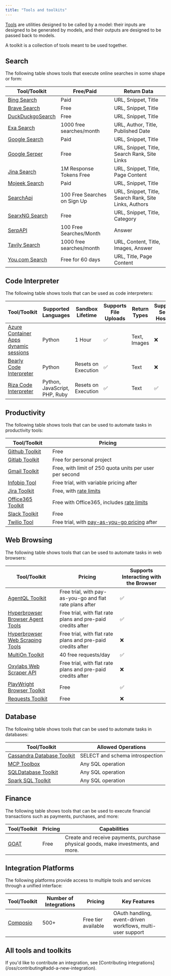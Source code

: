 ```yaml
---
title: "Tools and toolkits"
---
```


[Tools](/oss/langchain/tools) are utilities designed to be called by a model: their inputs are designed to be generated by models, and their outputs are designed to be passed back to models.

A toolkit is a collection of tools meant to be used together.

## Search

The following table shows tools that execute online searches in some shape or form:

| Tool/Toolkit | Free/Paid | Return Data |
|-------------|-----------|-------------|
| [Bing Search](/oss/integrations/tools/bing_search) | Paid | URL, Snippet, Title |
| [Brave Search](/oss/integrations/tools/brave_search) | Free | URL, Snippet, Title |
| [DuckDuckgoSearch](/oss/integrations/tools/ddg) | Free | URL, Snippet, Title |
| [Exa Search](/oss/integrations/tools/exa_search) | 1000 free searches/month | URL, Author, Title, Published Date |
| [Google Search](/oss/integrations/tools/google_search) | Paid | URL, Snippet, Title |
| [Google Serper](/oss/integrations/tools/google_serper) | Free | URL, Snippet, Title, Search Rank, Site Links |
| [Jina Search](/oss/integrations/tools/jina_search) | 1M Response Tokens Free | URL, Snippet, Title, Page Content |
| [Mojeek Search](/oss/integrations/tools/mojeek_search) | Paid | URL, Snippet, Title |
| [SearchApi](/oss/integrations/tools/searchapi) | 100 Free Searches on Sign Up | URL, Snippet, Title, Search Rank, Site Links, Authors |
| [SearxNG Search](/oss/integrations/tools/searx_search) | Free | URL, Snippet, Title, Category |
| [SerpAPI](/oss/integrations/tools/serpapi) | 100 Free Searches/Month | Answer |
| [Tavily Search](/oss/integrations/tools/tavily_search) | 1000 free searches/month | URL, Content, Title, Images, Answer |
| [You.com Search](/oss/integrations/tools/you) | Free for 60 days | URL, Title, Page Content |

## Code Interpreter

The following table shows tools that can be used as code interpreters:

| Tool/Toolkit | Supported Languages | Sandbox Lifetime | Supports File Uploads | Return Types | Supports Self-Hosting |
|-------------|-------------------|-----------------|---------------------|--------------|-------------------|
| [Azure Container Apps dynamic sessions](/oss/integrations/tools/azure_dynamic_sessions) | Python | 1 Hour | ✅ | Text, Images | ❌ |
| [Bearly Code Interpreter](/oss/integrations/tools/bearly) | Python | Resets on Execution | ✅ | Text | ❌ |
| [Riza Code Interpreter](/oss/integrations/tools/riza) | Python, JavaScript, PHP, Ruby | Resets on Execution | ✅ | Text | ✅ |

## Productivity

The following table shows tools that can be used to automate tasks in productivity tools:

| Tool/Toolkit | Pricing |
|-------------|---------|
| [Github Toolkit](/oss/integrations/tools/github) | Free |
| [Gitlab Toolkit](/oss/integrations/tools/gitlab) | Free for personal project |
| [Gmail Toolkit](/oss/integrations/tools/gmail) | Free, with limit of 250 quota units per user per second |
| [Infobip Tool](/oss/integrations/tools/infobip) | Free trial, with variable pricing after |
| [Jira Toolkit](/oss/integrations/tools/jira) | Free, with [rate limits](https://developer.atlassian.com/cloud/jira/platform/rate-limiting/) |
| [Office365 Toolkit](/oss/integrations/tools/office365) | Free with Office365, includes [rate limits](https://learn.microsoft.com/en-us/graph/throttling-limits) |
| [Slack Toolkit](/oss/integrations/tools/slack) | Free |
| [Twilio Tool](/oss/integrations/tools/twilio) | Free trial, with [pay-as-you-go pricing](https://www.twilio.com/en-us/pricing) after |

## Web Browsing

The following table shows tools that can be used to automate tasks in web browsers:

| Tool/Toolkit | Pricing | Supports Interacting with the Browser |
|-------------|---------|---------------------------------------|
| [AgentQL Toolkit](/oss/integrations/tools/agentql) | Free trial, with pay-as-you-go and flat rate plans after | ✅ |
| [Hyperbrowser Browser Agent Tools](/oss/integrations/tools/hyperbrowser_browser_agent_tools) | Free trial, with flat rate plans and pre-paid credits after | ✅ |
| [Hyperbrowser Web Scraping Tools](/oss/integrations/tools/hyperbrowser_web_scraping_tools) | Free trial, with flat rate plans and pre-paid credits after | ❌ |
| [MultiOn Toolkit](/oss/integrations/tools/multion) | 40 free requests/day | ✅ |
| [Oxylabs Web Scraper API](/oss/integrations/tools/oxylabs) | Free trial, with flat rate plans and pre-paid credits after | ❌ |
| [PlayWright Browser Toolkit](/oss/integrations/tools/playwright) | Free | ✅ |
| [Requests Toolkit](/oss/integrations/tools/requests) | Free | ❌ |

## Database

The following table shows tools that can be used to automate tasks in databases:

| Tool/Toolkit | Allowed Operations |
|-------------|-------------------|
| [Cassandra Database Toolkit](/oss/integrations/tools/cassandra_database) | SELECT and schema introspection |
| [MCP Toolbox](/oss/integrations/tools/toolbox) | Any SQL operation |
| [SQLDatabase Toolkit](/oss/integrations/tools/sql_database) | Any SQL operation |
| [Spark SQL Toolkit](/oss/integrations/tools/spark_sql) | Any SQL operation |

## Finance

The following table shows tools that can be used to execute financial transactions such as payments, purchases, and more:

| Tool/Toolkit | Pricing | Capabilities |
|-------------|---------|--------------|
| [GOAT](/oss/integrations/tools/goat) | Free | Create and receive payments, purchase physical goods, make investments, and more. |

## Integration Platforms

The following platforms provide access to multiple tools and services through a unified interface:

| Tool/Toolkit | Number of Integrations | Pricing | Key Features |
|-------------|----------------------|---------|--------------|
| [Composio](/oss/integrations/tools/composio) | 500+ | Free tier available | OAuth handling, event-driven workflows, multi-user support |

## All tools and toolkits

<Columns cols={3}>
<Card title="ADS4GPTs" icon="link" href="/oss/integrations/tools/ads4gpts" arrow="true" cta="View guide" />
<Card title="AgentQL" icon="link" href="/oss/integrations/tools/agentql" arrow="true" cta="View guide" />
<Card title="AINetwork Toolkit" icon="link" href="/oss/integrations/tools/ainetwork" arrow="true" cta="View guide" />
<Card title="Alpha Vantage" icon="link" href="/oss/integrations/tools/alpha_vantage" arrow="true" cta="View guide" />
<Card title="Amadeus Toolkit" icon="link" href="/oss/integrations/tools/amadeus" arrow="true" cta="View guide" />
<Card title="Anchor Browser" icon="link" href="/oss/integrations/tools/anchor_browser" arrow="true" cta="View guide" />
<Card title="Apify Actor" icon="link" href="/oss/integrations/tools/apify_actors" arrow="true" cta="View guide" />
<Card title="ArXiv" icon="link" href="/oss/integrations/tools/arxiv" arrow="true" cta="View guide" />
<Card title="AskNews" icon="link" href="/oss/integrations/tools/asknews" arrow="true" cta="View guide" />
<Card title="AWS Lambda" icon="link" href="/oss/integrations/tools/awslambda" arrow="true" cta="View guide" />
<Card title="Azure AI Services Toolkit" icon="link" href="/oss/integrations/tools/azure_ai_services" arrow="true" cta="View guide" />
<Card title="Azure Cognitive Services Toolkit" icon="link" href="/oss/integrations/tools/azure_cognitive_services" arrow="true" cta="View guide" />
<Card title="Azure Container Apps Dynamic Sessions" icon="link" href="/oss/integrations/tools/azure_dynamic_sessions" arrow="true" cta="View guide" />
<Card title="Shell (bash)" icon="link" href="/oss/integrations/tools/bash" arrow="true" cta="View guide" />
<Card title="Bearly Code Interpreter" icon="link" href="/oss/integrations/tools/bearly" arrow="true" cta="View guide" />
<Card title="Bing Search" icon="link" href="/oss/integrations/tools/bing_search" arrow="true" cta="View guide" />
<Card title="Bodo DataFrames" icon="link" href="/oss/integrations/tools/bodo" arrow="true" cta="View guide" />
<Card title="Brave Search" icon="link" href="/oss/integrations/tools/brave_search" arrow="true" cta="View guide" />
<Card title="BrightData Web Scraper API" icon="link" href="/oss/integrations/tools/brightdata-webscraperapi" arrow="true" cta="View guide" />
<Card title="BrightData SERP" icon="link" href="/oss/integrations/tools/brightdata_serp" arrow="true" cta="View guide" />
<Card title="BrightData Unlocker" icon="link" href="/oss/integrations/tools/brightdata_unlocker" arrow="true" cta="View guide" />
<Card title="Cassandra Database Toolkit" icon="link" href="/oss/integrations/tools/cassandra_database" arrow="true" cta="View guide" />
<Card title="CDP" icon="link" href="/oss/integrations/tools/cdp_agentkit" arrow="true" cta="View guide" />
<Card title="ChatGPT Plugins" icon="link" href="/oss/integrations/tools/chatgpt_plugins" arrow="true" cta="View guide" />
<Card title="ClickUp Toolkit" icon="link" href="/oss/integrations/tools/clickup" arrow="true" cta="View guide" />
<Card title="Cogniswitch Toolkit" icon="link" href="/oss/integrations/tools/cogniswitch" arrow="true" cta="View guide" />
<Card title="Compass DeFi Toolkit" icon="link" href="/oss/integrations/tools/compass" arrow="true" cta="View guide" />
<Card title="Composio" icon="link" href="/oss/integrations/tools/composio" arrow="true" cta="View guide" />
<Card title="Connery Toolkit" icon="link" href="/oss/integrations/tools/connery" arrow="true" cta="View guide" />
<Card title="Dall-E Image Generator" icon="link" href="/oss/integrations/tools/dalle_image_generator" arrow="true" cta="View guide" />
<Card title="Dappier" icon="link" href="/oss/integrations/tools/dappier" arrow="true" cta="View guide" />
<Card title="Databricks Unity Catalog" icon="link" href="/oss/integrations/tools/databricks" arrow="true" cta="View guide" />
<Card title="DataForSEO" icon="link" href="/oss/integrations/tools/dataforseo" arrow="true" cta="View guide" />
<Card title="Dataherald" icon="link" href="/oss/integrations/tools/dataherald" arrow="true" cta="View guide" />
<Card title="DuckDuckGo Search" icon="link" href="/oss/integrations/tools/ddg" arrow="true" cta="View guide" />
<Card title="Discord" icon="link" href="/oss/integrations/tools/discord" arrow="true" cta="View guide" />
<Card title="E2B Data Analysis" icon="link" href="/oss/integrations/tools/e2b_data_analysis" arrow="true" cta="View guide" />
<Card title="Eden AI" icon="link" href="/oss/integrations/tools/edenai_tools" arrow="true" cta="View guide" />
<Card title="ElevenLabs Text2Speech" icon="link" href="/oss/integrations/tools/eleven_labs_tts" arrow="true" cta="View guide" />
<Card title="Exa Search" icon="link" href="/oss/integrations/tools/exa_search" arrow="true" cta="View guide" />
<Card title="File System" icon="link" href="/oss/integrations/tools/filesystem" arrow="true" cta="View guide" />
<Card title="Financial Datasets Toolkit" icon="link" href="/oss/integrations/tools/financial_datasets" arrow="true" cta="View guide" />
<Card title="FMP Data" icon="link" href="/oss/integrations/tools/fmp-data" arrow="true" cta="View guide" />
<Card title="Github Toolkit" icon="link" href="/oss/integrations/tools/github" arrow="true" cta="View guide" />
<Card title="Gitlab Toolkit" icon="link" href="/oss/integrations/tools/gitlab" arrow="true" cta="View guide" />
<Card title="Gmail Toolkit" icon="link" href="/oss/integrations/tools/gmail" arrow="true" cta="View guide" />
<Card title="GOAT" icon="link" href="/oss/integrations/tools/goat" arrow="true" cta="View guide" />
<Card title="Golden Query" icon="link" href="/oss/integrations/tools/golden_query" arrow="true" cta="View guide" />
<Card title="Google Books" icon="link" href="/oss/integrations/tools/google_books" arrow="true" cta="View guide" />
<Card title="Google Calendar Toolkit" icon="link" href="/oss/integrations/tools/google_calendar" arrow="true" cta="View guide" />
<Card title="Google Cloud Text-to-Speech" icon="link" href="/oss/integrations/tools/google_cloud_texttospeech" arrow="true" cta="View guide" />
<Card title="Google Drive" icon="link" href="/oss/integrations/tools/google_drive" arrow="true" cta="View guide" />
<Card title="Google Finance" icon="link" href="/oss/integrations/tools/google_finance" arrow="true" cta="View guide" />
<Card title="Google Imagen" icon="link" href="/oss/integrations/tools/google_imagen" arrow="true" cta="View guide" />
<Card title="Google Jobs" icon="link" href="/oss/integrations/tools/google_jobs" arrow="true" cta="View guide" />
<Card title="Google Lens" icon="link" href="/oss/integrations/tools/google_lens" arrow="true" cta="View guide" />
<Card title="Google Places" icon="link" href="/oss/integrations/tools/google_places" arrow="true" cta="View guide" />
<Card title="Google Scholar" icon="link" href="/oss/integrations/tools/google_scholar" arrow="true" cta="View guide" />
<Card title="Google Search" icon="link" href="/oss/integrations/tools/google_search" arrow="true" cta="View guide" />
<Card title="Google Serper" icon="link" href="/oss/integrations/tools/google_serper" arrow="true" cta="View guide" />
<Card title="Google Trends" icon="link" href="/oss/integrations/tools/google_trends" arrow="true" cta="View guide" />
<Card title="Gradio" icon="link" href="/oss/integrations/tools/gradio_tools" arrow="true" cta="View guide" />
<Card title="GraphQL" icon="link" href="/oss/integrations/tools/graphql" arrow="true" cta="View guide" />
<Card title="HuggingFace Hub Tools" icon="link" href="/oss/integrations/tools/huggingface_tools" arrow="true" cta="View guide" />
<Card title="Human as a Tool" icon="link" href="/oss/integrations/tools/human_tools" arrow="true" cta="View guide" />
<Card title="Hyperbrowser Browser Agent Tools" icon="link" href="/oss/integrations/tools/hyperbrowser_browser_agent_tools" arrow="true" cta="View guide" />
<Card title="Hyperbrowser Web Scraping Tools" icon="link" href="/oss/integrations/tools/hyperbrowser_web_scraping_tools" arrow="true" cta="View guide" />
<Card title="IBM watsonx.ai" icon="link" href="/oss/integrations/tools/ibm_watsonx" arrow="true" cta="View guide" />
<Card title="IFTTT WebHooks" icon="link" href="/oss/integrations/tools/ifttt" arrow="true" cta="View guide" />
<Card title="Infobip" icon="link" href="/oss/integrations/tools/infobip" arrow="true" cta="View guide" />
<Card title="Ionic Shopping Tool" icon="link" href="/oss/integrations/tools/ionic_shopping" arrow="true" cta="View guide" />
<Card title="Jenkins" icon="link" href="/oss/integrations/tools/jenkins" arrow="true" cta="View guide" />
<Card title="Jina Search" icon="link" href="/oss/integrations/tools/jina_search" arrow="true" cta="View guide" />
<Card title="Jira Toolkit" icon="link" href="/oss/integrations/tools/jira" arrow="true" cta="View guide" />
<Card title="JSON Toolkit" icon="link" href="/oss/integrations/tools/json" arrow="true" cta="View guide" />
<Card title="Lemon Agent" icon="link" href="/oss/integrations/tools/lemonai" arrow="true" cta="View guide" />
<Card title="Linkup Search Tool" icon="link" href="/oss/integrations/tools/linkup_search" arrow="true" cta="View guide" />
<Card title="Memgraph" icon="link" href="/oss/integrations/tools/memgraph" arrow="true" cta="View guide" />
<Card title="Memorize" icon="link" href="/oss/integrations/tools/memorize" arrow="true" cta="View guide" />
<Card title="Mojeek Search" icon="link" href="/oss/integrations/tools/mojeek_search" arrow="true" cta="View guide" />
<Card title="MultiOn Toolkit" icon="link" href="/oss/integrations/tools/multion" arrow="true" cta="View guide" />
<Card title="NASA Toolkit" icon="link" href="/oss/integrations/tools/nasa" arrow="true" cta="View guide" />
<Card title="Naver Search" icon="link" href="/oss/integrations/tools/naver_search" arrow="true" cta="View guide" />
<Card title="Nuclia Understanding" icon="link" href="/oss/integrations/tools/nuclia" arrow="true" cta="View guide" />
<Card title="NVIDIA Riva" icon="link" href="/oss/integrations/tools/nvidia_riva" arrow="true" cta="View guide" />
<Card title="Office365 Toolkit" icon="link" href="/oss/integrations/tools/office365" arrow="true" cta="View guide" />
<Card title="OpenAPI Toolkit" icon="link" href="/oss/integrations/tools/openapi" arrow="true" cta="View guide" />
<Card title="Natural Language API Toolkits" icon="link" href="/oss/integrations/tools/openapi_nla" arrow="true" cta="View guide" />
<Card title="OpenGradient" icon="link" href="/oss/integrations/tools/opengradient_toolkit" arrow="true" cta="View guide" />
<Card title="OpenWeatherMap" icon="link" href="/oss/integrations/tools/openweathermap" arrow="true" cta="View guide" />
<Card title="Oracle AI Vector Search" icon="link" href="/oss/integrations/tools/oracleai" arrow="true" cta="View guide" />
<Card title="Oxylabs" icon="link" href="/oss/integrations/tools/oxylabs" arrow="true" cta="View guide" />
<Card title="Pandas Dataframe" icon="link" href="/oss/integrations/tools/pandas" arrow="true" cta="View guide" />
<Card title="Passio NutritionAI" icon="link" href="/oss/integrations/tools/passio_nutrition_ai" arrow="true" cta="View guide" />
<Card title="Permit" icon="link" href="/oss/integrations/tools/permit" arrow="true" cta="View guide" />
<Card title="PlayWright Browser Toolkit" icon="link" href="/oss/integrations/tools/playwright" arrow="true" cta="View guide" />
<Card title="Polygon IO Toolkit" icon="link" href="/oss/integrations/tools/polygon" arrow="true" cta="View guide" />
<Card title="PowerBI Toolkit" icon="link" href="/oss/integrations/tools/powerbi" arrow="true" cta="View guide" />
<Card title="Prolog" icon="link" href="/oss/integrations/tools/prolog_tool" arrow="true" cta="View guide" />
<Card title="PubMed" icon="link" href="/oss/integrations/tools/pubmed" arrow="true" cta="View guide" />
<Card title="Python REPL" icon="link" href="/oss/integrations/tools/python" arrow="true" cta="View guide" />
<Card title="Reddit Search" icon="link" href="/oss/integrations/tools/reddit_search" arrow="true" cta="View guide" />
<Card title="Requests Toolkit" icon="link" href="/oss/integrations/tools/requests" arrow="true" cta="View guide" />
<Card title="Riza Code Interpreter" icon="link" href="/oss/integrations/tools/riza" arrow="true" cta="View guide" />
<Card title="Robocorp Toolkit" icon="link" href="/oss/integrations/tools/robocorp" arrow="true" cta="View guide" />
<Card title="Salesforce" icon="link" href="/oss/integrations/tools/salesforce" arrow="true" cta="View guide" />
<Card title="SceneXplain" icon="link" href="/oss/integrations/tools/sceneXplain" arrow="true" cta="View guide" />
<Card title="ScrapeGraph" icon="link" href="/oss/integrations/tools/scrapegraph" arrow="true" cta="View guide" />
<Card title="Scrapeless Crawl" icon="link" href="/oss/integrations/tools/scrapeless_crawl" arrow="true" cta="View guide" />
<Card title="Scrapeless Scraping API" icon="link" href="/oss/integrations/tools/scrapeless_scraping_api" arrow="true" cta="View guide" />
<Card title="Scrapeless Universal Scraping" icon="link" href="/oss/integrations/tools/scrapeless_universal_scraping" arrow="true" cta="View guide" />
<Card title="SearchApi" icon="link" href="/oss/integrations/tools/searchapi" arrow="true" cta="View guide" />
<Card title="SearxNG Search" icon="link" href="/oss/integrations/tools/searx_search" arrow="true" cta="View guide" />
<Card title="Semantic Scholar API" icon="link" href="/oss/integrations/tools/semanticscholar" arrow="true" cta="View guide" />
<Card title="SerpAPI" icon="link" href="/oss/integrations/tools/serpapi" arrow="true" cta="View guide" />
<Card title="Slack Toolkit" icon="link" href="/oss/integrations/tools/slack" arrow="true" cta="View guide" />
<Card title="Spark SQL Toolkit" icon="link" href="/oss/integrations/tools/spark_sql" arrow="true" cta="View guide" />
<Card title="SQLDatabase Toolkit" icon="link" href="/oss/integrations/tools/sql_database" arrow="true" cta="View guide" />
<Card title="StackExchange" icon="link" href="/oss/integrations/tools/stackexchange" arrow="true" cta="View guide" />
<Card title="Steam Toolkit" icon="link" href="/oss/integrations/tools/steam" arrow="true" cta="View guide" />
<Card title="Stripe" icon="link" href="/oss/integrations/tools/stripe" arrow="true" cta="View guide" />
<Card title="Tableau" icon="link" href="/oss/integrations/tools/tableau" arrow="true" cta="View guide" />
<Card title="Taiga" icon="link" href="/oss/integrations/tools/taiga" arrow="true" cta="View guide" />
<Card title="Tavily Extract" icon="link" href="/oss/integrations/tools/tavily_extract" arrow="true" cta="View guide" />
<Card title="Tavily Search" icon="link" href="/oss/integrations/tools/tavily_search" arrow="true" cta="View guide" />
<Card title="Tilores" icon="link" href="/oss/integrations/tools/tilores" arrow="true" cta="View guide" />
<Card title="MCP Toolbox" icon="link" href="/oss/integrations/tools/toolbox" arrow="true" cta="View guide" />
<Card title="Twilio" icon="link" href="/oss/integrations/tools/twilio" arrow="true" cta="View guide" />
<Card title="Upstage" icon="link" href="/oss/integrations/tools/upstage_groundedness_check" arrow="true" cta="View guide" />
<Card title="Valthera" icon="link" href="/oss/integrations/tools/valthera" arrow="true" cta="View guide" />
<Card title="ValyuContext" icon="link" href="/oss/integrations/tools/valyu_search" arrow="true" cta="View guide" />
<Card title="Vectara" icon="link" href="/oss/integrations/tools/vectara" arrow="true" cta="View guide" />
<Card title="Wikidata" icon="link" href="/oss/integrations/tools/wikidata" arrow="true" cta="View guide" />
<Card title="Wikipedia" icon="link" href="/oss/integrations/tools/wikipedia" arrow="true" cta="View guide" />
<Card title="Wolfram Alpha" icon="link" href="/oss/integrations/tools/wolfram_alpha" arrow="true" cta="View guide" />
<Card title="WRITER Tools" icon="link" href="/oss/integrations/tools/writer" arrow="true" cta="View guide" />
<Card title="Yahoo Finance News" icon="link" href="/oss/integrations/tools/yahoo_finance_news" arrow="true" cta="View guide" />
<Card title="You.com Search" icon="link" href="/oss/integrations/tools/you" arrow="true" cta="View guide" />
<Card title="YouTube" icon="link" href="/oss/integrations/tools/youtube" arrow="true" cta="View guide" />
<Card title="Zapier Natural Language Actions" icon="link" href="/oss/integrations/tools/zapier" arrow="true" cta="View guide" />
<Card title="ZenGuard AI" icon="link" href="/oss/integrations/tools/zenguard" arrow="true" cta="View guide" />
</Columns>

<Info>
    If you'd like to contribute an integration, see [Contributing integrations](/oss/contributing#add-a-new-integration).
</Info>
